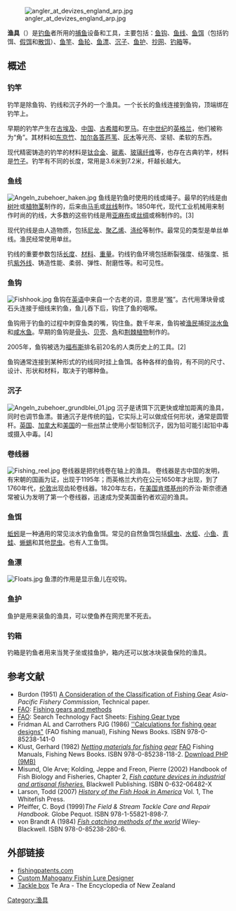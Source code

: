 [[File:angler_at_devizes_england_arp.jpg|thumb]]

'''渔具'''（{{lang-en|'''Fishing tackle'''}}）是[[钓鱼|钓鱼]]者所用的[[捕鱼|捕鱼]]设备和工具，主要包括：[[鱼钩|鱼钩]]、[[鱼线|鱼线]]、[[鱼饵|鱼饵]]（包括钓饵、[[拟饵|假饵]]和[[散饵|散饵]]）、[[鱼竿|鱼竿]]、[[鱼轮|鱼轮]]、[[鱼漂|鱼漂]]、[[沉子|沉子]]、[[鱼护|鱼护]]、[[抄网|抄网]]、[[钓箱|钓箱]]等。

==概述==
===钓竿===
{{Main|钓竿}}
钓竿是除鱼钩、钓线和沉子外的一个渔具。一个长长的鱼线连接到鱼钩，顶端绑在钓竿上。

早期的钓竿产生在[[古埃及|古埃及]]、[[中华人民共和国|中国]]、[[古希腊|古希腊]]和[[罗马|罗马]]。在[[中世纪|中世纪]]的[[英格兰|英格兰]]，他们被称为“角”。其材料如[[东京竹|东京竹]]、[[加尔各答芦苇|加尔各答芦苇]]、[[灰木|灰木]]等光亮、坚韧、柔软的东西。

现代精密铸造的钓竿的材料是[[钛合金|钛合金]]、[[碳素|碳素]]、[[玻璃纤维|玻璃纤维]]等，也存在古典钓竿，材料是[[竹子|竹子]]。钓竿有不同的长度，常用是3.6米到7.2米，杆越长越大。

===鱼线===
{{Main|鱼线}}
[[File:Angeln_zubehoer_haken.jpg|thumb]]
鱼线是钓鱼时使用的线或绳子。最早的钓线是由[[树叶|树叶]]或[[植物|植物]][[茎|茎]]制作的，后来由[[马毛|马毛]]或[[丝线|丝线]]制作。1850年代，现代工业机械用来制作时尚的钓线，大多数的这些钓线是用[[亚麻布|亚麻布]]或[[丝绸|丝绸]]或棉制作的。[3]

现代钓线是由人造物质，包括[[尼龙|尼龙]]、[[聚乙烯|聚乙烯]]、[[涤纶|涤纶]]等制作。最常见的类型是单丝单线。渔民经常使用单丝。

钓线的重要参数包括[[长度|长度]]、[[材料|材料]]、[[重量|重量]]。钓线钓鱼环境包括断裂强度、结强度、抵抗[[紫外线|紫外线]]、铸造性能、柔弱、弹性、耐磨性等。和可见性。

===鱼钩===
{{Main|鱼钩}}
[[File:Fishhook.jpg|thumb]]
鱼钩在[[英语|英语]]中来自一个古老的词，意思是“[[喉|喉]]”。古代用薄块骨或石头连接于细线来钓鱼，鱼儿吞下后，钩住了鱼的咽喉。

鱼钩用于钓鱼的过程中刺穿鱼类的嘴，钩住鱼。数千年来，鱼钩被[[渔民|渔民]]捕捉[[淡水鱼|淡水鱼]]和[[咸水鱼|咸水鱼]]。早期的鱼钩是[[骨头|骨头]]、[[贝壳|贝壳]]、[[角|角]]和[[荆棘|荆棘]][[植物|植物]]制作的。

2005年，鱼钩被选为[[福布斯|福布斯]]排名前20名的人类历史上的工具。[2]

鱼钩通常连接到某种形式的钓线同时挂上鱼饵。各种各样的鱼钩，有不同的尺寸、设计、形状和材料，取决于钓哪种鱼。

===沉子===
{{Main|沉子}}
[[File:Angeln_zubehoer_grundblei_01.jpg|thumb]]
沉子是诱饵下沉更快或增加距离的渔具，同时也调节鱼漂。普通沉子是传统的[[铅|铅]]，它实际上可以做成任何形状，通常是圆管杆。[[英国|英国]]、[[加拿大|加拿大]]和[[美国|美国]]的一些[[州|州]]禁止使用小型铅制沉子，因为铅可能引起铅中毒或摄入中毒。[4]

===卷线器===
{{Main|卷线器}}
[[File:Fishing_reel.jpg|thumb]]
卷线器是把钓线卷在轴上的渔具。
卷线器是古中国的发明，有宋朝的国画为证，出现于1195年；而英格兰大约在公元1650年才出现，到了1760年代，[[伦敦|伦敦]]出现齿轮卷线器。1820年左右，在[[美国|美国]][[肯塔基州|肯塔基州]]的乔治·斯奈德通常被认为发明了第一个卷线器，迅速成为受美国垂钓者欢迎的渔具。

===鱼饵===
{{Main|鱼饵}}
[[蚯蚓|蚯蚓]]是一种通用的常见淡水钓鱼鱼饵。常见的自然鱼饵包括[[蠕虫|蠕虫]]、[[水蛭|水蛭]]、[[小鱼|小鱼]]、[[青蛙|青蛙]]、[[蜥蜴|蜥蜴]]和其他[[昆虫|昆虫]]。也有人工鱼饵。

===鱼漂===
{{Main|鱼漂}}
[[File:Floats.jpg|thumb]]
鱼漂的作用是显示鱼儿在咬钩。

===鱼护===
{{Main|鱼护}}
鱼护是用来装鱼的渔具，可以使鱼养在网兜里不死去。

===钓箱===
{{Main|钓箱}}
钓箱是钓鱼者用来当凳子坐或挂鱼护，箱内还可以放冰块装鱼保险的渔具。

==参考文献==
{{reflist}}

* Burdon (1951) [http://www.apfic.org/Archive/techpapers/1951/12.pdf A Consideration of the Classification of Fishing Gear] {{Wayback|url=http://www.apfic.org/Archive/techpapers/1951/12.pdf |date=20160304001944 }} ''Asia-Pacific Fishery Commission'', Technical paper.
* [[FAO|FAO]]: [http://www.fao.org/fishery/topic/1617/en Fishing gears and methods] {{Wayback|url=http://www.fao.org/fishery/topic/1617/en |date=20151201184531 }}
* [[FAO|FAO]]: Search Technology Fact Sheets: [http://www.fao.org/fishery/geartype/search/en Fishing Gear type] {{Wayback|url=http://www.fao.org/fishery/geartype/search/en |date=20210309134954 }}
* Fridman AL and Carrothers PJG (1986) [https://web.archive.org/web/20120505130957/http://www4.fao.org/cgi-bin/faobib.exe?vq_query=A%3DCarrothers,%20P.J.G.&database=faobib&search_type=view_query_search&table=mona&page_header=ephmon&lang=eng ''Calculations for fishing gear designs"] (FAO fishing manual), Fishing News Books. ISBN 978-0-85238-141-0
* Klust, Gerhard (1982) [http://www.archive.org/details/nettingmaterials034862mbp ''Netting materials for fishing gear''] [[FAO|FAO]] Fishing Manuals, Fishing News Books. ISBN 978-0-85238-118-2. [http://www.archive.org/download/nettingmaterials034862mbp/nettingmaterials034862mbp.pdf Download PHP (9MB)]
* Misund, Ole Arve; Kolding, Jeppe and Freon, Pierre  (2002) Handbook of Fish Biology and Fisheries, Chapter 2, [http://books.google.co.nz/books?id=LVnWf6IEhcgC&pg=PA13&dq=FAO+%22Recreational+fishing%22&source=gbs_toc_r&cad=0_0&sig=9zztR2J76tVYFvFWjJRVbSj9ne4#PPA13,M1 ''Fish capture devices in industrial and artisanal fisheries.''] {{Wayback|url=http://books.google.co.nz/books?id=LVnWf6IEhcgC&pg=PA13&dq=FAO+%22Recreational+fishing%22&source=gbs_toc_r&cad=0_0&sig=9zztR2J76tVYFvFWjJRVbSj9ne4#PPA13,M1 |date=20130728150624 }} Blackwell Publishing. ISBN 0-632-06482-X
* Larson, Todd (2007) [http://www.whitefishpress.com/bookdetail.asp?book=57 ''History of the Fish Hook in America''] {{Wayback|url=http://www.whitefishpress.com/bookdetail.asp?book=57 |date=20091217045236 }} Vol. 1, The Whitefish Press.
* Pfeiffer, C. Boyd (1999)''The Field & Stream Tackle Care and Repair Handbook.'' Globe Pequot. ISBN 978-1-55821-898-7.
* von Brandt A (1984) [http://books.google.com/books?id=ziAI8AZsmUoC&printsec=frontcover&dq=intitle:fish+intitle:catching+intitle:methods+intitle:of+intitle:the+intitle:world&hl=en&ei=AtybTYbDI4GAvgPt553aBg&sa=X&oi=book_result&ct=result&resnum=1&ved=0CDcQ6AEwAA#v=onepage&q&f=false ''Fish catching methods of the world''] {{Wayback|url=http://books.google.com/books?id=ziAI8AZsmUoC&printsec=frontcover&dq=intitle:fish+intitle:catching+intitle:methods+intitle:of+intitle:the+intitle:world&hl=en&ei=AtybTYbDI4GAvgPt553aBg&sa=X&oi=book_result&ct=result&resnum=1&ved=0CDcQ6AEwAA#v=onepage&q&f=false |date=20200110085006 }} Wiley-Blackwell. ISBN 978-0-85238-280-6.

== 外部链接 ==
* [http://www.fishingpatents.com/ fishingpatents.com] {{Wayback|url=http://www.fishingpatents.com/ |date=20210122214914 }}
* [https://web.archive.org/web/20160314050036/http://robertstone.tictail.com/ Custom Mahogany Fishin Lure Designer]
* [http://www.teara.govt.nz/EarthSeaAndSky/HarvestingTheSea/RecreationalSeaFishing/4/ENZ-Resources/Standard/4/en Tackle box] {{Wayback|url=http://www.teara.govt.nz/EarthSeaAndSky/HarvestingTheSea/RecreationalSeaFishing/4/ENZ-Resources/Standard/4/en |date=20090710170113 }} Te Ara - The Encyclopedia of New Zealand

{{捕鱼}}
{{渔业}}

{{Authority control}}
{{DEFAULTSORT:Yu渔}}
[[Category:渔具|Category:渔具]]